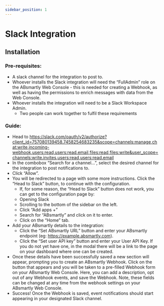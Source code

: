 ```yaml
---
sidebar_position: 1
---
```


# Slack Integration

## Installation

### Pre-requisites:

* A slack channel for the integration to post to.
* Whoever installs the Slack integration will need the “FullAdmin” role on the ABsmartly Web Console - this is needed for creating a Webhook, as well as having the permissions to enrich messages with data from the Web Console.
* Whoever installs the integration will need to be a Slack Workspace Admin. 
    * Two people can work together to fulfil these requirements

### Guide:
* Head to https://slack.com/oauth/v2/authorize?client_id=757080139458.7458254683235&scope=channels:manage,chat:write,incoming-webhook,users:read,users:read.email,files:read,files:write&user_scope=channels:write.invites,users:read,users:read.email
* In the combobox “Search for a channel…”, select the desired channel for the integration to post notifications to.
* Click “Allow”.
* You will be redirected to a page with some more instructions. Click the “Head to Slack” button, to continue with the configuration.
    * If, for some reason, the “Head to Slack” button does not work, you can get to the configuration page by:
    * Opening Slack
    * Scrolling to the bottom of the sidebar on the left.
    * Click “Add apps +”
    * Search for “ABsmartly” and click on it to enter.
    * Click on the “Home” tab.
* Add your ABsmartly details to the integration:
    *   Click the “Set ABsmartly URL” button and enter your ABsmartly endpoint (eg: https://example.absmartly.com).
    * Click the “Set user API key” button and enter your User API Key. If you do not yet have one, in the modal there will be a link to the page on your dashboard where one can be created.
* Once these details have been successfully saved a new section will appear, prompting you to create an ABsmartly Webhook. Click on the button that appears and you will be taken to a pre-filled Webhook form on your ABsmartly Web Console. Here, you can add a description, opt out of any Webhook events, and save the Webhook. Note, these fields can be changed at any time from the webhook settings on your ABsmartly Web Console.
* Success! Once the Webhook is saved, event notifications should start appearing in your designated Slack channel.
